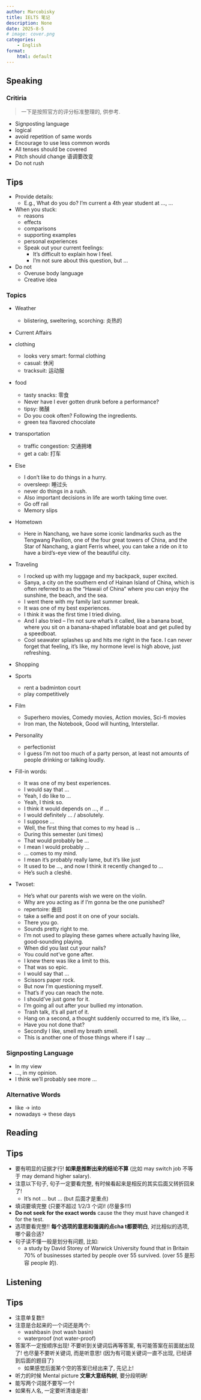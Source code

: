 ```yaml
---
author: Marcobisky
title: IELTS 笔记
description: None
date: 2025-8-5
# image: cover.png
categories:
    - English
format: 
    html: default
---
```


## Speaking

### Critiria

> 一下是按照官方的评分标准整理的, 供参考.

- Signposting language
- logical
- avoid repetition of same words
- Encourage to use less common words
- All tenses should be covered
- Pitch should change 语调要改变
- Do not rush

<!-- ----------------------------------------- -->
::: {.callout-tip icon=true}
## Tips
- Provide details: 
    - E.g., What do you do? I'm current a 4th year student at ..., ...

- When you stuck:
    - reasons
    - effects
    - comparisons
    - supporting examples
    - personal experiences
    - Speak out your current feelings:
        - It's difficult to explain how I feel.
        - I'm not sure about this question, but ...

- Do not
    - Overuse body language
    - Creative idea
:::
<!-- ----------------------------------------- -->


### Topics

- Weather
    - blistering, sweltering, scorching: 炎热的

- Current Affairs


- clothing
    - looks very smart: formal clothing
    - casual: 休闲
    - tracksuit: 运动服

- food
    - tasty snacks: 零食
    - Never have I ever gotten drunk before a performance?
    - tipsy: 微醺
    - Do you cook often? Following the ingredients.
    - green tea flavored chocolate

- transportation
    - traffic congestion: 交通拥堵
    - get a cab: 打车

- Else
    - I don't like to do things in a hurry.
    - oversleep: 睡过头
    - never do things in a rush.
    - Also important decisions in life are worth taking time over.
    - Go off rail
    - Memory slips

- Hometown
    - Here in Nanchang, we have some iconic landmarks such as the Tengwang Pavilion, one of the four great towers of China, and the Star of Nanchang, a giant Ferris wheel, you can take a ride on it to have a bird's-eye view of the beautiful city.

- Traveling
    - I rocked up with my luggage and my backpack, super excited.
    - Sanya, a city on the southern end of Hainan Island of China, which is often referred to as the "Hawaii of China" where you can enjoy the sunshine, the beach, and the sea.
    - I went there with my family last summer break.
    - It was one of my best experiences.
    - I think it was the first time I tried diving. 
    - And I also tried -- I'm not sure what's it called, like a banana boat, where you sit on a banana-shaped inflatable boat and get pulled by a speedboat.
    - Cool seawater splashes up and hits me right in the face. I can never forget that feeling, it's like, my hormone level is high above, just refreshing.

- Shopping


- Sports
    - rent a badminton court
    - play competitively

- Film
    - Superhero movies, Comedy movies, Action movies, Sci-fi movies
    - Iron man, the Notebook, Good will hunting, Interstellar.

- Personality
    - perfectionist
    - I guess I'm not too much of a party person, at least not amounts of people drinking or talking loudly.

- Fill-in words:
    - It was one of my best experiences.
    - I would say that ...
    - Yeah, I do like to ...
    - Yeah, I think so.
    - I think it would depends on ..., if ...
    - I would definitely ... / absolutely.
    - I suppose ...
    - Well, the first thing that comes to my head is ...
    - During this semester (uni times)
    - That would probably be ...
    - I mean I would probably ...
    - ... comes to my mind.
    - I mean it's probably really lame, but it's like just
    - It used to be ..., and now I think it recently changed to ...
    - He's such a cleshé.

- Twoset:
    - He's what our parents wish we were on the violin.
    - Why are you acting as if I'm gonna be the one punished?
    - repertoire: 曲目
    - take a selfie and post it on one of your socials.
    - There you go.
    - Sounds pretty right to me.
    - I'm not used to playing these games where actually having like, good-sounding playing.
    - When did you last cut your nails?
    - You could not've gone after.
    - I knew there was like a limit to this.
    - That was so epic.
    - I would say that ...
    - Scissors paper rock.
    - But now I'm questioning myself.
    - That's if you can reach the note.
    - I should've just gone for it.
    - I'm going all out after your bullied my intonation.
    - Trash talk, it's all part of it.
    - Hang on a second, a thought suddenly occurred to me, it's like, ...
    - Have you not done that?
    - Secondly I like, smell my breath smell.
    - This is another one of those things where if I say ...



### Signposting Language

- In my view
- ..., in my opinion.
- I think we'll probably see more ...

### Alternative Words

- like -> into
- nowadays -> these days


## Reading

<!-- ----------------------------------------- -->
::: {.callout-tip icon=true}
## Tips
- 要有明显的证据才行! **如果是推断出来的结论不算** (比如 may switch job 不等于 may demand higher salary).
- 注意以下句子, 句子一定要看完整, 有时候看起来是相反的其实后面又转折回来了!
    - It's not ... but ... (but 后面才是重点)

- 填词要填完整 (只要不超过 1/2/3 个词)! (尽量多!!!)
- **Do not seek for the exact words** cause the they must have changed it for the test.
- 选项要看完整!! **每个选项的意思和强调的点cha t都要明白**, 对比相似的选项, 哪个最合适?
- 句子读不懂一般是划分有问题, 比如:
    - a study by David Storey of Warwick University found that in Britain 70% of businesses started by people over 55 survived. (over 55 是形容 people 的).
:::
<!-- ----------------------------------------- -->


## Listening

<!-- ----------------------------------------- -->
::: {.callout-tip icon=true}
## Tips
- 注意单复数!!
- 注意是合起来的一个词还是两个:
    - washbasin (not wash basin)
    - waterproof (not water-proof)

- 答案不一定按顺序出现! 不要听到关键词后再等答案, 有可能答案在前面就出现了! 也尽量不要听关键词, 而是听意思! (因为有可能关键词一直不出现, 已经讲到后面的题目了)
    - 如果感觉后面某个空的答案已经出来了, 先记上!
- 听力的时候 Mental picture **文章大意结构树**, 要分段明确!
- 能写两个词就不要写一个!
- 如果有人名, 一定要听清谁是谁!
:::
<!-- ----------------------------------------- -->
